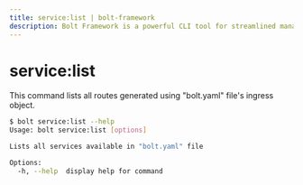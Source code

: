 ```yaml
---
title: service:list | bolt-framework
description: Bolt Framework is a powerful CLI tool for streamlined management and deployment of projects and services.
---
```




<Meta title="CLI Reference/service:list" />

# service:list

This command lists all routes generated using "bolt.yaml" file's ingress object.

```bash
$ bolt service:list --help
Usage: bolt service:list [options]

Lists all services available in "bolt.yaml" file

Options:
  -h, --help  display help for command
```
